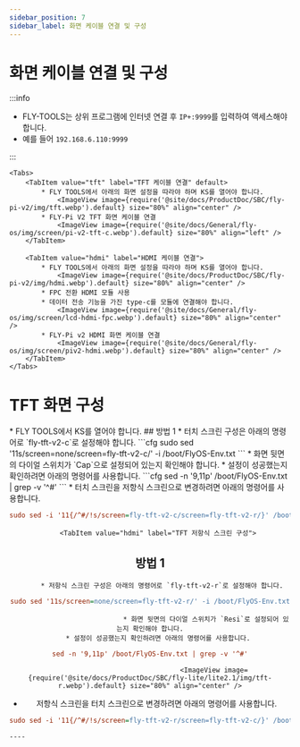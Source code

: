 ```yaml
---
sidebar_position: 7
sidebar_label: 화면 케이블 연결 및 구성
---
```





# 화면 케이블 연결 및 구성

:::info

* FLY-TOOLS는 상위 프로그램에 인터넷 연결 후 `IP+:9999`를 입력하여 액세스해야 합니다.
* 예를 들어 `192.168.6.110:9999`

:::

    <Tabs>
        <TabItem value="tft" label="TFT 케이블 연결" default>
            * FLY TOOLS에서 아래의 화면 설정을 따라야 하며 KS를 열어야 합니다.
                <ImageView image={require('@site/docs/ProductDoc/SBC/fly-pi-v2/img/tft.webp').default} size="80%" align="center" />
            * FLY-Pi V2 TFT 화면 케이블 연결
                <ImageView image={require('@site/docs/General/fly-os/img/screen/pi-v2-tft-c.webp').default} size="80%" align="left" />
        </TabItem>

        <TabItem value="hdmi" label="HDMI 케이블 연결">
            * FLY TOOLS에서 아래의 화면 설정을 따라야 하며 KS를 열어야 합니다.
                <ImageView image={require('@site/docs/ProductDoc/SBC/fly-pi-v2/img/hdmi.webp').default} size="80%" align="center" />               
            * FPC 전환 HDMI 모듈 사용
            * 데이터 전송 기능을 가진 type-c를 모듈에 연결해야 합니다.
                <ImageView image={require('@site/docs/General/fly-os/img/screen/lcd-hdmi-fpc.webp').default} size="80%" align="center" />
            * FLY-Pi v2 HDMI 화면 케이블 연결
                <ImageView image={require('@site/docs/General/fly-os/img/screen/piv2-hdmi.webp').default} size="80%" align="center" />
        </TabItem>
    </Tabs>

# TFT 화면 구성

<Tabs>
    <TabItem value="tft" label="TFT 화면" default>
        * FLY TOOLS에서 KS를 열어야 합니다.
            <ImageView image={require('@site/docs/ProductDoc/SBC/fly-lite/lite2.1/img/ks.webp').default} size="80%" align="center" />
        <Tabs>
    <TabItem value="tft" label="TFT 터치 스크린 구성" default>
## 방법 1    
         * 터치 스크린 구성은 아래의 명령어로 `fly-tft-v2-c`로 설정해야 합니다.
```cfg
sudo sed '11s/screen=none/screen=fly-tft-v2-c/' -i /boot/FlyOS-Env.txt
```
         * 화면 뒷면의 다이얼 스위치가 `Cap`으로 설정되어 있는지 확인해야 합니다.
    * 설정이 성공했는지 확인하려면 아래의 명령어를 사용합니다.
```cfg
sed -n '9,11p' /boot/FlyOS-Env.txt | grep -v '^#'
```
        <ImageView image={require('@site/docs/ProductDoc/SBC/fly-lite/lite2.1/img/tft-c.webp').default} size="80%" align="center" />
 * 터치 스크린을 저항식 스크린으로 변경하려면 아래의 명령어를 사용합니다.

```cfg
sudo sed -i '11{/^#/!s/screen=fly-tft-v2-c/screen=fly-tft-v2-r/}' /boot/FlyOS-Env.txt
``` 
</TabItem>

        <TabItem value="hdmi" label="TFT 저항식 스크린 구성">
## 방법 1        
           * 저항식 스크린 구성은 아래의 명령어로 `fly-tft-v2-r`로 설정해야 합니다. 
```cfg
sudo sed '11s/screen=none/screen=fly-tft-v2-r/' -i /boot/FlyOS-Env.txt
```
                                * 화면 뒷면의 다이얼 스위치가 `Resi`로 설정되어 있는지 확인해야 합니다.
        * 설정이 성공했는지 확인하려면 아래의 명령어를 사용합니다.
```cfg
sed -n '9,11p' /boot/FlyOS-Env.txt | grep -v '^#'
```
                                    <ImageView image={require('@site/docs/ProductDoc/SBC/fly-lite/lite2.1/img/tft-r.webp').default} size="80%" align="center" />
 * 저항식 스크린을 터치 스크린으로 변경하려면 아래의 명령어를 사용합니다.

```cfg
sudo sed -i '11{/^#/!s/screen=fly-tft-v2-r/screen=fly-tft-v2-c/}' /boot/FlyOS-Env.txt
```
</TabItem>
</Tabs>    
</TabItem>
</Tabs>

    ----
